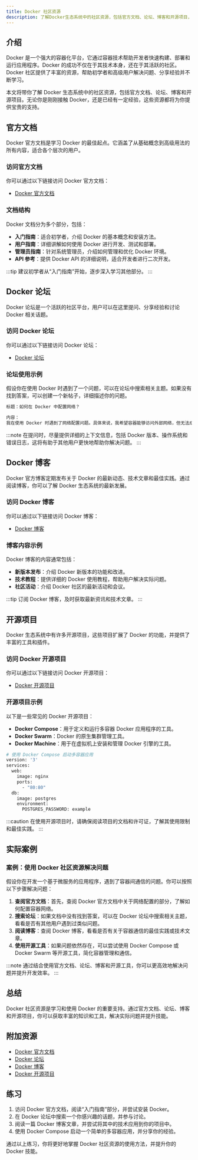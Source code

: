 ```yaml
---
title: Docker 社区资源
description: 了解Docker生态系统中的社区资源，包括官方文档、论坛、博客和开源项目，帮助你更好地学习和使用Docker。
---
```


## 介绍

Docker 是一个强大的容器化平台，它通过容器技术帮助开发者快速构建、部署和运行应用程序。Docker 的成功不仅在于其技术本身，还在于其活跃的社区。Docker 社区提供了丰富的资源，帮助初学者和高级用户解决问题、分享经验并不断学习。

本文将带你了解 Docker 生态系统中的社区资源，包括官方文档、论坛、博客和开源项目。无论你是刚刚接触 Docker，还是已经有一定经验，这些资源都将为你提供宝贵的支持。

## 官方文档

Docker 官方文档是学习 Docker 的最佳起点。它涵盖了从基础概念到高级用法的所有内容，适合各个层次的用户。

### 访问官方文档

你可以通过以下链接访问 Docker 官方文档：

- [Docker 官方文档](https://docs.docker.com/)

### 文档结构

Docker 文档分为多个部分，包括：

- **入门指南**：适合初学者，介绍 Docker 的基本概念和安装方法。
- **用户指南**：详细讲解如何使用 Docker 进行开发、测试和部署。
- **管理员指南**：针对系统管理员，介绍如何管理和优化 Docker 环境。
- **API 参考**：提供 Docker API 的详细说明，适合开发者进行二次开发。

:::tip
建议初学者从“入门指南”开始，逐步深入学习其他部分。
:::

## Docker 论坛

Docker 论坛是一个活跃的社区平台，用户可以在这里提问、分享经验和讨论 Docker 相关话题。

### 访问 Docker 论坛

你可以通过以下链接访问 Docker 论坛：

- [Docker 论坛](https://forums.docker.com/)

### 论坛使用示例

假设你在使用 Docker 时遇到了一个问题，可以在论坛中搜索相关主题。如果没有找到答案，可以创建一个新帖子，详细描述你的问题。

```markdown
标题：如何在 Docker 中配置网络？

内容：
我在使用 Docker 时遇到了网络配置问题。具体来说，我希望容器能够访问外部网络，但无法成功连接。请问如何解决这个问题？
```

:::note
在提问时，尽量提供详细的上下文信息，包括 Docker 版本、操作系统和错误日志，这将有助于其他用户更快地帮助你解决问题。
:::

## Docker 博客

Docker 官方博客定期发布关于 Docker 的最新动态、技术文章和最佳实践。通过阅读博客，你可以了解 Docker 生态系统的最新发展。

### 访问 Docker 博客

你可以通过以下链接访问 Docker 博客：

- [Docker 博客](https://www.docker.com/blog/)

### 博客内容示例

Docker 博客的内容通常包括：

- **新版本发布**：介绍 Docker 新版本的功能和改进。
- **技术教程**：提供详细的 Docker 使用教程，帮助用户解决实际问题。
- **社区活动**：介绍 Docker 社区的最新活动和会议。

:::tip
订阅 Docker 博客，及时获取最新资讯和技术文章。
:::

## 开源项目

Docker 生态系统中有许多开源项目，这些项目扩展了 Docker 的功能，并提供了丰富的工具和插件。

### 访问 Docker 开源项目

你可以通过以下链接访问 Docker 开源项目：

- [Docker 开源项目](https://github.com/docker)

### 开源项目示例

以下是一些常见的 Docker 开源项目：

- **Docker Compose**：用于定义和运行多容器 Docker 应用程序的工具。
- **Docker Swarm**：Docker 的原生集群管理工具。
- **Docker Machine**：用于在虚拟机上安装和管理 Docker 引擎的工具。

```bash
# 使用 Docker Compose 启动多容器应用
version: '3'
services:
  web:
    image: nginx
    ports:
      - "80:80"
  db:
    image: postgres
    environment:
      POSTGRES_PASSWORD: example
```

:::caution
在使用开源项目时，请确保阅读项目的文档和许可证，了解其使用限制和最佳实践。
:::

## 实际案例

### 案例：使用 Docker 社区资源解决问题

假设你在开发一个基于微服务的应用程序，遇到了容器间通信的问题。你可以按照以下步骤解决问题：

1. **查阅官方文档**：首先，查阅 Docker 官方文档中关于网络配置的部分，了解如何配置容器网络。
2. **搜索论坛**：如果文档中没有找到答案，可以在 Docker 论坛中搜索相关主题，看看是否有其他用户遇到过类似问题。
3. **阅读博客**：查阅 Docker 博客，看看是否有关于容器通信的最佳实践或技术文章。
4. **使用开源工具**：如果问题依然存在，可以尝试使用 Docker Compose 或 Docker Swarm 等开源工具，简化容器管理和通信。

:::note
通过结合使用官方文档、论坛、博客和开源工具，你可以更高效地解决问题并提升开发效率。
:::

## 总结

Docker 社区资源是学习和使用 Docker 的重要支持。通过官方文档、论坛、博客和开源项目，你可以获取丰富的知识和工具，解决实际问题并提升技能。

## 附加资源

- [Docker 官方文档](https://docs.docker.com/)
- [Docker 论坛](https://forums.docker.com/)
- [Docker 博客](https://www.docker.com/blog/)
- [Docker 开源项目](https://github.com/docker)

## 练习

1. 访问 Docker 官方文档，阅读“入门指南”部分，并尝试安装 Docker。
2. 在 Docker 论坛中搜索一个你感兴趣的话题，并参与讨论。
3. 阅读一篇 Docker 博客文章，并尝试将其中的技术应用到你的项目中。
4. 使用 Docker Compose 启动一个简单的多容器应用，并分享你的经验。

通过以上练习，你将更好地掌握 Docker 社区资源的使用方法，并提升你的 Docker 技能。